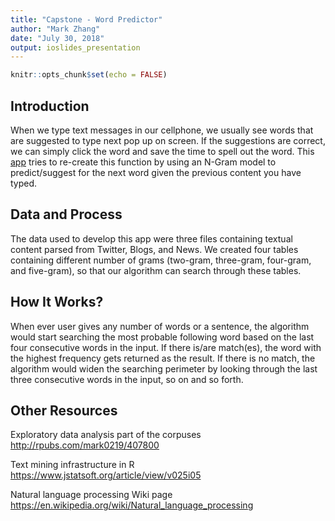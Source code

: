 ---
title: "Capstone - Word Predictor"
author: "Mark Zhang"
date: "July 30, 2018"
output: ioslides_presentation
---

```{r setup, include=FALSE}
knitr::opts_chunk$set(echo = FALSE)
```

## Introduction

When we type text messages in our cellphone, we usually see words that are suggested to type next pop up on screen. If the suggestions are correct, we can simply click the word and save the time to spell out the word. This [app](https://mark0219.shinyapps.io/Next_Word_Predictor/) tries to re-create this function by using an N-Gram model to predict/suggest for the next word given the previous content you have typed.

## Data and Process

The data used to develop this app were three files containing textual content parsed from Twitter, Blogs, and News. We created four tables containing different number of grams (two-gram, three-gram, four-gram, and five-gram), so that our algorithm can search through these tables.

## How It Works?

When ever user gives any number of words or a sentence, the algorithm would start searching the most probable following word based on the last four consecutive words in the input. If there is/are match(es), the word with the highest frequency gets returned as the result. If there is no match, the algorithm would widen the searching perimeter by looking through the last three consecutive words in the input, so on and so forth.

## Other Resources

Exploratory data analysis part of the corpuses
<http://rpubs.com/mark0219/407800>

Text mining infrastructure in R
<https://www.jstatsoft.org/article/view/v025i05>

Natural language processing Wiki page
<https://en.wikipedia.org/wiki/Natural_language_processing>